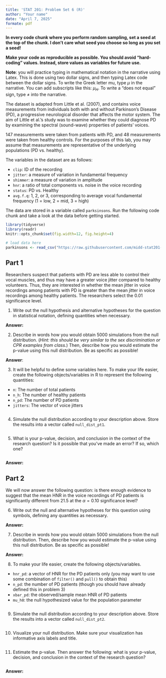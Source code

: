 ```yaml
---
title: 'STAT 201: Problem Set 6 (R)'
author: "Your name"
date: "April 7, 2025"
formate: pdf
---
```


**In every code chunk where you perform random sampling, set a seed at the top of the chunk. I don't care what seed you choose so long as you set a seed!**

**Make your code as reproducible as possible. You should avoid "hard-coding" values. Instead, store values as variables for future use.**

**Note**: you will practice typing in mathematical notation in the narrative using Latex. This is done using two dollar signs, and then typing Latex code between the dollar signs. To write the Greek letter mu, type $\mu$ in the narrative. You can add subscripts like this: $\mu_{H}$. To write a "does not equal" sign, type $\neq$ into the narrative.

The dataset is adapted from Little et al. (2007), and contains voice measurements from individuals both with and without Parkinson’s Disease (PD), a progressive neurological disorder that affects the motor system. The aim of Little et al.’s study was to examine whether they could diagnose PD by examining the spectral (sound-wave) properties of patients’ voices.

147 measurements were taken from patients with PD, and 48 measurements were taken from healthy controls. For the purposes of this lab, you may assume that measurements are representative of the underlying populations (PD vs. healthy).

The variables in the dataset are as follows:

-   `clip`: ID of the recording
-   `jitter`: a measure of variation in fundamental frequency
-   `shimmer`: a measure of variation in amplitude
-   `hnr`: a ratio of total components vs. noise in the voice recording
-   `status`: PD vs. Healthy
-   `avg.f.q`: 1, 2, or 3, corresponding to average vocal fundamental frequency (1 = low, 2 = mid, 3 = high)

The data are stored in a variable called `parksinsons`. Run the following code chunk and take a look at the data before getting started.

```r
library(tidyverse)
library(readr)
knitr::opts_chunk$set(fig.width=12, fig.height=4) 

# load data here
parkinsons <- read_csv("https://raw.githubusercontent.com/midd-stat201-fall2024/midd-stat201-fall2024.github.io/refs/heads/main/data/parkinsons.csv")
```

## Part 1

Researchers suspect that patients with PD are less able to control their vocal muscles, and thus may have a greater voice jitter compared to healthy volunteers. Thus, they are interested in whether the mean jitter in voice recordings among patients with PD is greater than the mean jitter in voice recordings among healthy patients. The researchers select the 0.01 significance level.

1.  Write out the null hypothesis and alternative hypotheses for the question in statistical notation, defining quantities when necessary.

**Answer:**

2.  Describe in words how you would obtain 5000 simulations from the null distribution. (*Hint: this should be very similar to the sex discrimination or CPR examples from class.*) Then, describe how you would estimate the p-value using this null distribution. Be as specific as possible!

**Answer**:

3.  It will be helpful to define some variables here. To make your life easier, create the following objects/variables in R to represent the following quantities:

-   `n`: The number of total patients
-   `n_h`: The number of healthy patients
-   `n_pd`: The number of PD patients
-   `jitters`: The vector of voice jitters

```r

```

4.  Simulate the null distribution according to your description above. Store the results into a vector called `null_dist_pt1`.

```r

```

5.  What is your p-value, decision, and conclusion in the context of the research question? Is it possible that you've made an error? If so, which one?

```r

```

**Answer:**

## Part 2

We will now answer the following question: is there enough evidence to suggest that the mean HNR in the voice recordings of PD patients is significantly different from 21.5 at the $\alpha= 0.10$ significance level?

6.  Write out the null and alternative hypotheses for this question using symbols, defining any quantities as necessary.

**Answer:**

7.  Describe in words how you would obtain 5000 simulations from the null distribution. Then, describe how you would estimate the p-value using this null distribution. Be as specific as possible!

**Answer:**

8.  To make your life easier, create the following objects/variables.

-   `hnr_pd`: a vector of HNR for the PD patients only (you may want to use some combination of `filter()` and `pull()` to obtain this)
-   `n_pd`: the number of PD patients (though you should have already defined this in problem 3)
-   `xbar_pd`: the observed/sample mean HNR of PD patients
-   `mu_h0`: the null hypothesized value for the population parameter

```r

```

9.  Simulate the null distribution according to your description above. Store the results into a vector called `null_dist_pt2`.

```r

```

10. Visualize your null distribution. Make sure your visualization has informative axis labels and title.

```r

```

11. Estimate the p-value. Then answer the following: what is your p-value, decision, and conclusion in the context of the research question?

```r

```

**Answer:**
